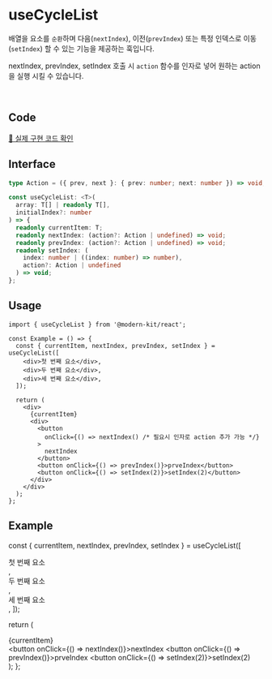 
# useCycleList

배열을 요소를 `순환`하며 다음(`nextIndex`), 이전(`prevIndex`) 또는 특정 인덱스로 이동(`setIndex`) 할 수 있는 기능을 제공하는 훅입니다.

nextIndex, prevIndex, setIndex 호출 시 `action` 함수를 인자로 넣어 원하는 action을 실행 시킬 수 있습니다.

<br />

## Code
[🔗 실제 구현 코드 확인](https://github.com/modern-agile-team/modern-kit/blob/main/packages/react/src/hooks/useCycleList/index.ts)

## Interface
```ts title="typescript"
type Action = ({ prev, next }: { prev: number; next: number }) => void;
```
```ts title="typescript"
const useCycleList: <T>(
  array: T[] | readonly T[],
  initialIndex?: number
) => {
  readonly currentItem: T;
  readonly nextIndex: (action?: Action | undefined) => void;
  readonly prevIndex: (action?: Action | undefined) => void;
  readonly setIndex: (
    index: number | ((index: number) => number),
    action?: Action | undefined
  ) => void;
};
```

## Usage
```tsx title="typescript"
import { useCycleList } from '@modern-kit/react';

const Example = () => {
  const { currentItem, nextIndex, prevIndex, setIndex } = useCycleList([
    <div>첫 번째 요소</div>,
    <div>두 번째 요소</div>,
    <div>세 번째 요소</div>,
  ]);

  return (
    <div>
      {currentItem}
      <div>
        <button 
          onClick={() => nextIndex() /* 필요시 인자로 action 추가 가능 */}
        >
          nextIndex
        </button>
        <button onClick={() => prevIndex()}>prveIndex</button>
        <button onClick={() => setIndex(2)}>setIndex(2)</button>
      </div>
    </div>
  );
};
```

## Example

  const { currentItem, nextIndex, prevIndex, setIndex } = useCycleList([
    <div>첫 번째 요소</div>,
    <div>두 번째 요소</div>,
    <div>세 번째 요소</div>,
  ]);

  return (
    <div>
      {currentItem}
      <div>
        <button onClick={() => nextIndex()}>nextIndex</button>
        <button onClick={() => prevIndex()}>prveIndex</button>
        <button onClick={() => setIndex(2)}>setIndex(2)</button>
      </div>
    </div>
  );
};

<Example />